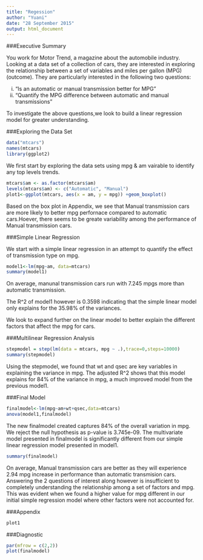 ```yaml
---
title: "Regession"
author: "Yuani"
date: "28 September 2015"
output: html_document
---
```


###Executive Summary

You work for Motor Trend, a magazine about the automobile industry. Looking at a data set of a collection of cars, they are interested in exploring the relationship between a set of variables and miles per gallon (MPG) (outcome). They are particularly interested in the following two questions:

 i. "Is an automatic or manual transmission better for MPG"
ii. "Quantify the MPG difference between automatic and manual transmissions"

To investigate the above questions,we look to build a linear regression model for greater understanding.

###Exploring the Data Set

```r
data("mtcars")
names(mtcars)
library(ggplot2)
```

We first start by exploring the data sets using mpg & am vairable to identify any top levels trends.

```r
mtcars$am <- as.factor(mtcars$am)
levels(mtcars$am) <- c("Automatic", "Manual")
plot1<-ggplot(mtcars, aes(x = am, y = mpg)) +geom_boxplot()
```

Based on the box plot in Appendix, we see that Manual transmission cars are more likely to better mpg perfornace compared to automatic cars.Hoever, there seems to be greate variability among the performance of Manual transmission cars.

###Simple Linear Regression

We start with a simple linear regression in an attempt to quantify the effect of transmission type on mpg.

```r
model1<-lm(mpg~am, data=mtcars)
summary(model1)
```

On average, manunal transmission cars run with 7.245 mpgs more than automatic transmission.

The R^2 of model1 however is 0.3598 indicating that the simple linear model only explains for the 35.98% of the variances.

We look to expand further on the linear model to better explain the different factors that affect the mpg for cars.

###Multilinear Regression Analysis

```r
stepmodel = step(lm(data = mtcars, mpg ~ .),trace=0,steps=10000)
summary(stepmodel)
```

Using the stepmodel, we found that wt and qsec are key variables in explaining the variance in mpg. The adjusted R^2 shows that this model explains for 84% of the variance in mpg, a much improved model from the previous model1.

###Final Model
```r
finalmodel<-lm(mpg~am+wt+qsec,data=mtcars)
anova(model1,finalmodel)
```

The new finalmodel created captures 84% of the overall variation in mpg. We reject the null hypothesis as p-value is 3.745e-09. The multivariate model presented in finalmodel is significantly different from our simple linear regression model presented in model1.

```r
summary(finalmodel)
```

On average, Manual transmission cars are better as they will experience 2.94 mpg increase in performance than automatic transmision cars. Answering the 2 questions of interest along however is insufficient to completely understanding the relationship among a set of factors and mpg. This was evident when we found a higher value for mpg different in our initial simple regression model where other factors were not accounted for.

###Appendix
```r
plot1
```
###Diagnostic

```r
par(mfrow = c(2,2))
plot(finalmodel)
```


